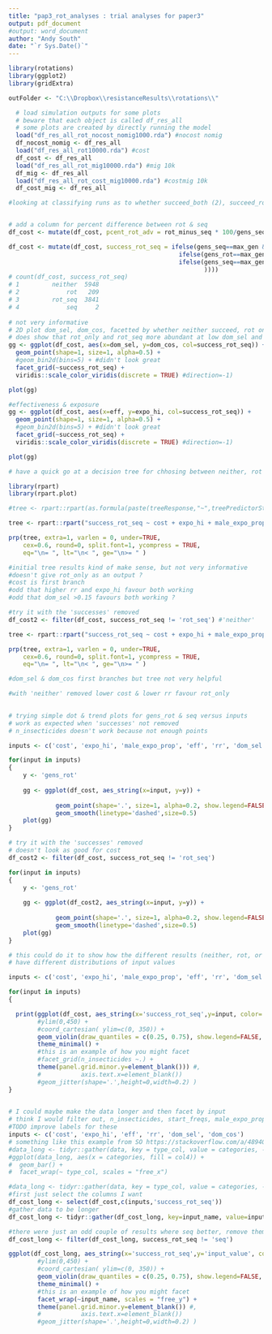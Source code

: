 ```yaml
---
title: "pap3_rot_analyses : trial analyses for paper3"
output: pdf_document
#output: word_document
author: "Andy South"
date: "`r Sys.Date()`"
---
```

  
```r
library(rotations)
library(ggplot2)
library(gridExtra)

outFolder <- "C:\\Dropbox\\resistanceResults\\rotations\\"

  # load simulation outputs for some plots
  # beware that each object is called df_res_all
  # some plots are created by directly running the model
  load("df_res_all_rot_nocost_nomig1000.rda") #nocost nomig  
  df_nocost_nomig <- df_res_all
  load("df_res_all_rot10000.rda") #cost
  df_cost <- df_res_all
  load("df_res_all_rot_mig10000.rda") #mig 10k
  df_mig <- df_res_all
  load("df_res_all_rot_cost_mig10000.rda") #costmig 10k
  df_cost_mig <- df_res_all

```

```r

#looking at classifying runs as to whether succeed_both (2), succeed_rot (1), fail_both (0). Then see what are the best predictors of these ?


# add a column for percent difference between rot & seq
df_cost <- mutate(df_cost, pcent_rot_adv = rot_minus_seq * 100/gens_seq)

df_cost <- mutate(df_cost, success_rot_seq = ifelse(gens_seq==max_gen & gens_rot==max_gen,'rot_seq',
                                               ifelse(gens_rot==max_gen,'rot',
                                               ifelse(gens_seq==max_gen,'seq', 'neither'        
                                                      ))))
# count(df_cost, success_rot_seq)
# 1         neither  5948
# 2             rot   209
# 3         rot_seq  3841
# 4             seq     2
  
# not very informative
# 2D plot dom_sel, dom_cos, facetted by whether neither succeed, rot only or both
# does show that rot_only and rot_seq more abundant at low dom_sel and high dom_cos  
gg <- ggplot(df_cost, aes(x=dom_sel, y=dom_cos, col=success_rot_seq)) + 
  geom_point(shape=1, size=1, alpha=0.5) +
  #geom_bin2d(bins=5) + #didn't look great
  facet_grid(~success_rot_seq) +
  viridis::scale_color_viridis(discrete = TRUE) #direction=-1)  

plot(gg)

#effectiveness & exposure
gg <- ggplot(df_cost, aes(x=eff, y=expo_hi, col=success_rot_seq)) + 
  geom_point(shape=1, size=1, alpha=0.5) +
  #geom_bin2d(bins=5) + #didn't look great
  facet_grid(~success_rot_seq) +
  viridis::scale_color_viridis(discrete = TRUE) #direction=-1)  

plot(gg)


```  

```r
# have a quick go at a decision tree for chhosing between neither, rot or rot_seq

library(rpart)
library(rpart.plot)

#tree <- rpart::rpart(as.formula(paste(treeResponse,"~",treePredictorString)), data = treeInput, method = 'class')

tree <- rpart::rpart("success_rot_seq ~ cost + expo_hi + male_expo_prop + eff + rr + dom_sel + dom_cos + start_freqs + n_insecticides + rot_interval", data = df_cost, method = 'class')

prp(tree, extra=1, varlen = 0, under=TRUE, 
    cex=0.6, round=0, split.font=1, ycompress = TRUE,
    eq="\n= ", lt="\n< ", ge="\n>= " )

#initial tree results kind of make sense, but not very informative
#doesn't give rot_only as an output ? 
#cost is first branch
#odd that higher rr and expo_hi favour both working
#odd that dom_sel >0.15 favours both working ?    

#try it with the 'successes' removed
df_cost2 <- filter(df_cost, success_rot_seq != 'rot_seq') #'neither'

tree <- rpart::rpart("success_rot_seq ~ cost + expo_hi + male_expo_prop + eff + rr + dom_sel + dom_cos + start_freqs + n_insecticides + rot_interval", data = df_cost2, method = 'class')

prp(tree, extra=1, varlen = 0, under=TRUE, 
    cex=0.6, round=0, split.font=1, ycompress = TRUE,
    eq="\n= ", lt="\n< ", ge="\n>= " ) 

#dom_sel & dom_cos first branches but tree not very helpful

#with 'neither' removed lower cost & lower rr favour rot_only
  
```

```r

# trying simple dot & trend plots for gens_rot & seq versus inputs
# work as expected when 'successes' not removed
# n_insecticides doesn't work because not enough points

inputs <- c('cost', 'expo_hi', 'male_expo_prop', 'eff', 'rr', 'dom_sel', 'dom_cos', 'start_freqs', 'n_insecticides', 'rot_interval')

for(input in inputs)
{
    y <- 'gens_rot'    
    
    gg <- ggplot(df_cost, aes_string(x=input, y=y)) + 
             
             geom_point(shape='.', size=1, alpha=0.2, show.legend=FALSE) + 
             geom_smooth(linetype='dashed',size=0.5)
    plot(gg)
}

# try it with the 'successes' removed
# doesn't look as good for cost
df_cost2 <- filter(df_cost, success_rot_seq != 'rot_seq')

for(input in inputs)
{
    y <- 'gens_rot'    
    
    gg <- ggplot(df_cost2, aes_string(x=input, y=y)) + 
             
             geom_point(shape='.', size=1, alpha=0.2, show.legend=FALSE) + 
             geom_smooth(linetype='dashed',size=0.5)
    plot(gg)
}

```

```r

# this could do it to show how the different results (neither, rot, or rot_seq)
# have different distributions of input values

inputs <- c('cost', 'expo_hi', 'male_expo_prop', 'eff', 'rr', 'dom_sel', 'dom_cos', 'start_freqs', 'n_insecticides', 'rot_interval')

for(input in inputs)
{

  print(ggplot(df_cost, aes_string(x='success_rot_seq',y=input, color='success_rot_seq')) + 
        #ylim(0,450) +
        #coord_cartesian( ylim=c(0, 350)) +
        geom_violin(draw_quantiles = c(0.25, 0.75), show.legend=FALSE, adjust = 1 ) +
        theme_minimal() +
        #this is an example of how you might facet
        #facet_grid(n_insecticides ~.) +  
        theme(panel.grid.minor.y=element_blank())) #,
        #           axis.text.x=element_blank())
        #geom_jitter(shape='.',height=0,width=0.2) )
}
 
```

```r

# I could maybe make the data longer and then facet by input
# think I would filter out, n_insecticides, start_freqs, male_expo_prop & rot_interval that don't show much rship
#TODO improve labels for these
inputs <- c('cost', 'expo_hi', 'eff', 'rr', 'dom_sel', 'dom_cos')
# something like this example from SO https://stackoverflow.com/a/48940750/1718356
#data_long <- tidyr::gather(data, key = type_col, value = categories, -col4)
#ggplot(data_long, aes(x = categories, fill = col4)) +
#  geom_bar() + 
#  facet_wrap(~ type_col, scales = "free_x")

#data_long <- tidyr::gather(data, key = type_col, value = categories, -col4)
#first just select the columns I want
df_cost_long <- select(df_cost,c(inputs,'success_rot_seq'))
#gather data to be longer
df_cost_long <- tidyr::gather(df_cost_long, key=input_name, value=input_value, -success_rot_seq)

#there were just an odd couple of results where seq better, remove them here or earlier
df_cost_long <- filter(df_cost_long, success_rot_seq != 'seq')

ggplot(df_cost_long, aes_string(x='success_rot_seq',y='input_value', color='success_rot_seq')) + 
        #ylim(0,450) +
        #coord_cartesian( ylim=c(0, 350)) +
        geom_violin(draw_quantiles = c(0.25, 0.75), show.legend=FALSE, adjust = 1 ) +
        theme_minimal() +
        #this is an example of how you might facet
        facet_wrap(~input_name, scales = "free_y") +  
        theme(panel.grid.minor.y=element_blank()) #,
        #           axis.text.x=element_blank())
        #geom_jitter(shape='.',height=0,width=0.2) )

```
